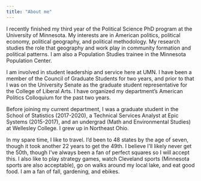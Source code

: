 ```yaml
---
title: "About me"
---
```


I recently finished my third year of the Political Science PhD program at the University of Minnesota. My interests are in American politics, political economy, political geography, and political methodology. My research studies the role that geography and work play in community formation and political patterns. I am also a Population Studies trainee in the Minnesota Population Center.

I am involved in student leadership and service here at UMN. I have been a member of the Council of Graduate Students for two years, and prior to that I was on the University Senate as the graduate student representative for the College of Liberal Arts. I have organized my department's American Politics Colloquium for the past two years.

Before joining my current department, I was a graduate student in the School of Statistics (2017-2020), a Technical Services Analyst at Epic Systems (2015-2017), and an undergrad (Math and Environmental Studies) at Wellesley College. I grew up in Northeast Ohio.

In my spare time, I like to travel. I'd been to 48 states by the age of seven, though it took another 22 years to get the 49th. I believe I'll likely never get the 50th, though I've always been a fan of perfect squares so I will accept this. I also like to play strategy games, watch Cleveland sports (Minnesota sports are also acceptable), go on walks around my local lake, and eat good food. I am a fan of fall, gardening, and ebikes.